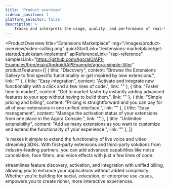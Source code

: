```yaml
---
title: 'Product overview'
sidebar_position: 1
platform_selector: false
description: >
    Tracks and interprets the usage, quality, and performance of real-time voice and video.
---
```



<ProductOverview
    title="Extensions Marketplace"
    img="/images/product-overview/video-calling.png"
    quickStartLink="/extensions-marketplace/get-started/quickstart-implement"
    apiReferenceLink="/api-reference"
    samplesLink="https://github.com/AgoraIO/API-Examples/tree/main/Android/APIExample/agora-simple-filter"
    productFeatures={[
        {
            title: "Discovery",
            content: "Browse the Extensions Gallery to find specific functionality or get inspired by new extensions.",
            link: ""
        },
        {
            title: "Easy integration",
            content: "Activate and integrate new functionality with a click and a few lines of code.",
            link: ""
        },
        {
            title: "Faster time to market",
            content: "Get to market faster by instantly adding advanced features to your app without having to build them.",
            link: ""
        },
        {
            title: "Simple pricing and billing",
            content: "Pricing is straightforward and you can pay for all of your extensions in one unified interface.",
            link: ""
        },
        {
            title: "Easy management",
            content: "Manage the activation status of your extensions from one place in the Agora Console.",
            link: ""
        },
        {
            title: "Unlimited extensibility",
            content: "Add as many extensions as you want to customize and extend the functionality of your experience.",
            link: ""
        },
    ]}

>

<Vg k="COMPANY" />'s <Vg k="EM" /> makes it simple to extend the functionality of live voice and video streaming SDKs. With first-party extensions and third-party solutions from industry-leading partners, you can add advanced capabilities like noise cancelation, face filters, and voice effects with just a few lines of code.

<Vg k="EM" /> streamlines feature discovery, activation, and integration with unified billing, allowing you to enhance your applications without added complexity. Whether you're building for social, education, or enterprise use-cases, <Vg k="EM" /> empowers you to create richer, more interactive experiences.

</ProductOverview>
